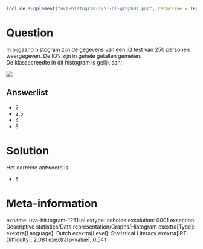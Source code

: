 ```r
include_supplement("uva-histogram-1251-nl-graph01.png", recursive = TRUE)
```

Question
========

In bijgaand histogram zijn de gegevens van een IQ test van 250 personen
weergegeven. De IQ's zijn in gehele getallen gemeten.\
De klassebreedte in dit histogram is gelijk aan:

![](uva-histogram-1251-nl-graph01.png)

Answerlist
----------

* 2
* 2,5
* 4
* 5

Solution
========

Het correcte antwoord is: 

* 5

Meta-information
================
exname: uva-histogram-1251-nl
extype: schoice
exsolution: 0001
exsection: Descriptive statistics/Data representation/Graphs/Histogram
exextra[Type]: 
exextra[Language]: Dutch
exextra[Level]: Statistical Literacy
exextra[IRT-Difficulty]: 2.081
exextra[p-value]: 0.541
